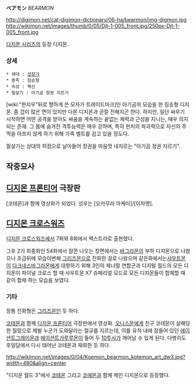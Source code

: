 '''ベアモン''' ''BEARMON''

http://digimon.net/cat-digimon-dictionary/06-ha/bearmon/img-digmon.jpg http://wikimon.net/images/thumb/0/05/Djt-1-005_front.jpg/250px-Djt-1-005_front.jpg

[[디지몬 시리즈]]의 등장 디지몬.

=== 상세 ===
 * 세대 : [[성장기]]
 * 종족 : 짐승형
 * 속성 : 백신
 * 필살기 : 아기곰 정권 지르기

[wiki:"한지우"뒤로 향하게 쓴 모자가 트레이드마크]인 아기곰의 모습을 한 짐승형 디지몬. 좀 겁이 많은 면이 있지만 다른 디지몬과 곧잘 친해지곤 한다. 하지만, 일단 싸우기 시작하면 어떤 공격을 받아도 싸움을 계속하는 끝없는 체력과 근성을 지니는, 매우 의지되는 존재. 그 몸에 숨겨진 격투능력은 매우 강하며, 특히 펀치의 파괴력으로 자신의 주먹을 아프지 않게 하기 위해 가죽 벨트를 감고 있을 정도다.

필살기는 상대의 허점으로 날아들어 정권을 마음껏 내지르는 "아기곰 정권 지르기".

== 작중묘사 ==
== [[디지몬 프론티어]] 극장판 ==
[코테몬]과 함께 영상화가 되었다. 성우는 [오카무라 아케미]/[이자명].


== [[디지몬 크로스워즈]] ==

[[디지몬 크로스워즈]]에서 7화와 8화에서 엑스트라로 출현했다. 

그후 2기 최종화인 54화에서 잠깐 나오는 장면에서는 [[바그라몬]]의 부하 디지몬으로 나왔으나 조금뒤에 모습이변해 [[그리즈몬]]으로 진화한 걸로 나왔으며 같은화에서는[[샤우트몬]]이 [[다크네스바그라몬]]에게 대항하기 위해 3인의 제너럴 연합군과 디지털 월드의 모든 디지몬이 파이널 크로스 할 때 샤우트몬 X7 슈페리얼 모드로 모든 디지몬들이 합체할 때 같이 합체 하는 모습을 보였다. 

=== 기타 ===
정통 진화형은 [[그리즈몬]]인 듯 하다.

[[코테몬]]과 함께 [[디지몬 프론티어]] 극장판에서 영상화. [[오니스몬]]에게 친구 코테몬이 살해당한 절망으로 제발 누군가 도와달라는 절규를 지르는데, 이를 유적 내에 잠들어 있던 [[에이션트그레이몬]]과 [[에이션트가루루몬]]이 들어 두 [[10투사]]가 깨어날 수 있게 된다. 다행히도 후일담에서 다시 태어난 코테몬과 재회한 듯 하다.

http://wikimon.net/images/0/04/Koemon_bearmon_kotemon_art_dw3.jpg?width=480&align=center

"디지몬 월드 3"에서 [[코테몬]] 그리고 [[코에몬]]과 함께 메인 디지몬으로 등장했다.
